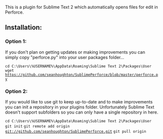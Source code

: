 This is a plugin for Sublime Text 2 which automatically opens files for edit in Perforce.

==Installation:==

===Option 1:===

If you don't plan on getting updates or making improvements you can simply copy "perforce.py" into your user packages folder...

<code>cd C:\Users\%USERNAME%\AppData\Roaming\Sublime Text 2\Packages\User</code>
<code>wget https://github.com/seanhoughton/SublimePerforce/blob/master/perforce.py</code>

===Option 2:===

If you would like to use git to keep up-to-date and to make improvements you can init a repository in your plugins folder.  Unfortunately Sublime Text doesn't support subfolders so you can only have a single repository in here.

<code>cd C:\Users\%USERNAME%\AppData\Roaming\Sublime Text 2\Packages\User</code>
<code>git init</code>
<code>git remote add origin git://github.com/seanhoughton/SublimePerforce.git</code>
<code>git pull origin</code>
